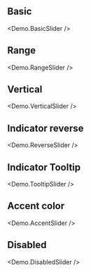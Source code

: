 
## Basic

<Demo.BasicSlider />

## Range

<Demo.RangeSlider />

## Vertical

<Demo.VerticalSlider />

## Indicator reverse

<Demo.ReverseSlider />

## Indicator Tooltip

<Demo.TooltipSlider />

## Accent color

<Demo.AccentSlider />

## Disabled

<Demo.DisabledSlider />
